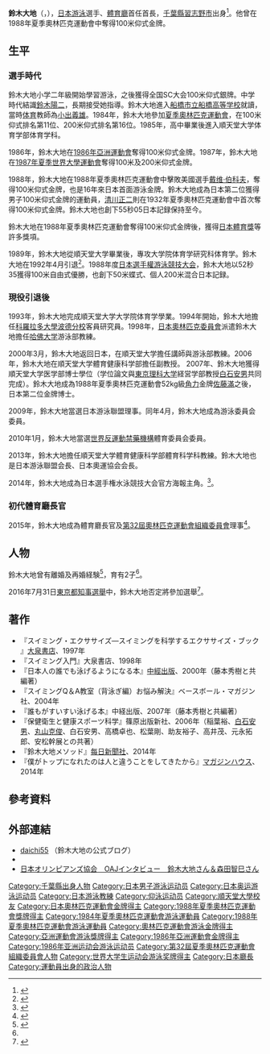 {{about|游泳选手|棒球选手|鈴木大地 (棒球選手)}}
{{Infobox Officeholder
|name=鈴木 大地
| image = Daichi Suzuki.jpg
| caption=
|width = 200px
| order = 
|office       = {{JPN}}第1任[[體育廳|體育廳]]長官
|term_start  = 2015年10月1日
|term_end     =2020年9月30日
|1blankname    = {{nowrap|[[文部科学大臣|文部科学<br>大臣]]}}
|1namedata     = [[下村博文|下村博文]]<br/>[[馳浩|馳浩]]<br/>[[松野博一|松野博一]]<br/>[[林芳正|林芳正]]<br/>[[柴山昌彦|柴山昌彦]]<br/>[[萩生田光一|萩生田光一]]
|predecessor  = 新創職位
|successor    = [[室伏廣治|室伏廣治]]
| birth_date = {{birth_date and age|1967|3|10}}
| birth_place = {{JPN}}[[千葉縣|千葉縣]][[習志野市|習志野市]]
| spouse = 
|children=
|relatives=
|occupation = [[運動員|運動員]]<br>{{link-ja|日本游泳聯合會|日本水泳連盟}}會長（2013-2015）<br>[[順天堂大學|順天堂大學]]客座教授<br>[[國際游泳聯合會|國際游泳聯合會]]理事<br>[[亞洲游泳總會|亞洲游泳總會]]副會長
| party =
| signature = 
|alma_mater=[[順天堂大学|順天堂大学]]体育学部体育学科<br>[[順天堂大学|順天堂大学]]体育学研究院<br>[[順天堂大学|順天堂大学]]医学研究院博士課程
|website=
|awards={{link-ja|日本体育獎|日本スポーツ賞}}（1988年）
|module={{Infobox sportsperson
|embed=yes
|name= 鈴木大地
|image= 
|caption= 鈴木大地
| height = 
| weight = 
|sport=[[仰泳|仰泳]]
|club= 
|alma_mater=
| show-medals    = yes
| medaltemplates = 
{{MedalCompetition|[[夏季奧林匹克運動會|夏季奧林匹克運動會]]}}
{{MedalCountry | {{JPN}} }}
{{MedalGold|[[1988年夏季奧林匹克運動會|1988年首爾]]|男子100米仰泳}}
}}
}}
'''鈴木大地'''（{{jpn|j=鈴木 大地|hg=すずき だいち|rm=Suzuki Daichi}}，{{bd|1967年|3月10日|||}}），[[日本|日本]][[游泳|游泳]]選手、[[體育廳|體育廳]]首任首長，[[千葉縣|千葉縣]][[習志野市|習志野市]]出身<ref>{{Cite news|title=鈴木大地氏「泳ぎは後ろ向きだけど」スポーツ庁長官決定|newspaper=朝日新聞|date=2015-09-11|url=http://www.asahi.com/articles/ASH9C5G19H9CUTQP022.html|accessdate=2016-06-20|archive-date=2016-04-25|archive-url=https://web.archive.org/web/20160425064720/http://www.asahi.com/articles/ASH9C5G19H9CUTQP022.html|dead-url=no}}</ref>。他曾在1988年夏季奧林匹克運動會中奪得100米仰式金牌。

== 生平 ==
=== 選手時代 ===
鈴木大地小学二年級開始學習游泳，之後獲得全国SC大会100米仰式銀牌。中学時代結識[[鈴木陽二|鈴木陽二]]，長期接受她指導。鈴木大地進入[[船橋市立船橋高等学校|船橋市立船橋高等学校]]就讀，當時[[体育|体育]]教師為[[小出義雄|小出義雄]]。1984年，鈴木大地參加[[夏季奧林匹克運動會|夏季奧林匹克運動會]]，在100米仰式排名第11位、200米仰式排名第16位。1985年，高中畢業後進入順天堂大学体育学部体育学科。

1986年，鈴木大地在[[1986年亞洲運動會|1986年亞洲運動會]]奪得100米仰式金牌。1987年，鈴木大地在[[1987年夏季世界大學運動會|1987年夏季世界大學運動會]]奪得100米及200米仰式金牌。

1988年，鈴木大地在1988年夏季奧林匹克運動會中擊敗美國選手[[戴维·伯科夫|戴维·伯科夫]]，奪得100米仰式金牌，也是16年來日本首面游泳金牌。鈴木大地成為日本第二位獲得男子100米仰式金牌的運動員，[[清川正二|清川正二]]則在1932年夏季奧林匹克運動會中首次奪得100米仰式金牌。鈴木大地也創下55秒05日本記録保持至今。

鈴木大地在1988年夏季奧林匹克運動會奪得100米仰式金牌後，獲得[[日本體育獎|日本體育獎]]等許多獎項。 

1989年，鈴木大地從順天堂大学畢業後，專攻大学院体育学研究科体育学。鈴木大地在1992年4月引退<ref name="sanspo0519">{{Cite news|title=【私の失敗（1）】鈴木大地、女子中学生に負け引退決意(2/2ページ)|newspaper=サンケイスポーツ|date=2015-05-19|url=http://www.sanspo.com/sports/news/20150519/swi15051911000001-n2.html|accessdate=2016-06-20|archive-date=2018-06-28|archive-url=https://web.archive.org/web/20180628090247/http://www.sanspo.com/sports/news/20150519/swi15051911000001-n2.html|dead-url=no}}</ref>。1988年度[[日本選手權游泳競技大会|日本選手權游泳競技大会]]，鈴木大地以52秒35獲得100米自由式優勝，也創下50米蝶式、個人200米混合日本記録。

=== 現役引退後 ===
1993年，鈴木大地完成順天堂大学大学院体育学學業。1994年開始，鈴木大地擔任[[科羅拉多大學波德分校|科羅拉多大學波德分校]]客員研究員。1998年，[[日本奧林匹克委員會|日本奧林匹克委員會]]派遣鈴木大地擔任[[哈佛大学|哈佛大学]]游泳部教練。

2000年3月，鈴木大地返回日本，在順天堂大学擔任講師與游泳部教練。2006年，鈴木大地在順天堂大学體育健康科学部擔任副教授。 2007年、鈴木大地獲得順天堂大学医学部博士學位（学位論文與[[東京理科大学|東京理科大学]]経営学部教授[[白石安男|白石安男]]共同完成）。鈴木大地成為1988年夏季奧林匹克運動會52kg級[[角力|角力]]金牌[[佐藤滿|佐藤滿]]之後，日本第二位金牌博士。

2009年，鈴木大地當選日本游泳聯盟理事。同年4月，鈴木大地成為游泳委員会委員。

2010年1月，鈴木大地當選[[世界反運動禁藥機構|世界反運動禁藥機構]]體育委員会委員。

2013年，鈴木大地擔任順天堂大学體育健康科学部體育科学科教練。鈴木大地也是日本游泳聯盟会長、日本奧運協会会長。

2014年，鈴木大地成為日本選手権水泳競技大会官方海報主角。<ref>{{Cite news|title=水泳:大会ポスターに鈴木大地会長　「五輪教育」効果狙う|newspaper=毎日新聞|date=2014-04-12|url=http://mainichi.jp/sports/news/20140412k0000e050226000c.html|accessdate=2016-06-20|archiveurl=https://web.archive.org/web/20140413032941/http://mainichi.jp/sports/news/20140412k0000e050226000c.html|archivedate=2014-04-13|deadurl=yes}}</ref>。

=== 初代體育廳長官 ===
2015年，鈴木大地成為體育廳長官及[[第32屆奧林匹克運動會組織委員會|第32屆奧林匹克運動會組織委員會]]理事<ref>{{Cite news|title=鈴木大地長官と平岡英介氏を新理事に選出　五輪組織委評議員会|newspaper=スポーツニッポン|date=2015-10-01|url=http://www.sponichi.co.jp/sports/news/2015/10/01/kiji/K20151001011242600.html|accessdate=2016-06-20|archiveurl=https://web.archive.org/web/20160304111001/http://www.sponichi.co.jp/sports/news/2015/10/01/kiji/K20151001011242600.html|archivedate=2016-03-04|deadurl=yes}}</ref>。

== 人物 ==
鈴木大地曾有離婚及再婚経験<ref>{{Citenews|url=http://www.nikkan-gendai.com/articles/view/news/163449/3|title=スポーツ庁初代長官 鈴木大地氏に白羽の矢が立つ本当の理由|newspaper=[[日刊ゲンダイ|日刊ゲンダイ]]|date=2015-09-06|accessdate=2016-05-21|archive-date=2018-02-17|archive-url=https://web.archive.org/web/20180217000904/https://www.nikkan-gendai.com/articles/view/news/163449/3|dead-url=no}}</ref>，育有2子<ref name="sanspo0519" />。

2016年7月31日[[2016年東京都知事選舉|東京都知事選舉]]中，鈴木大地否定將參加選舉<ref>{{Cite news|title=鈴木大地スポーツ庁長官、出馬否定「５５０５％、ない」|newspaper=産経新聞|date=2016-06-16|url=http://www.sankei.com/politics/news/160616/plt1606160027-n1.html|accessdate=2016-08-22|archive-date=2020-07-24|archive-url=https://web.archive.org/web/20200724104710/https://www.sankei.com/politics/news/160616/plt1606160027-n1.html|dead-url=no}}</ref>。

== 著作 ==
*『スイミング・エクササイズ―スイミングを科学するエクササイズ・ブック 』[[大泉書店|大泉書店]]、1997年
*『スイミング入門』大泉書店、1998年
*『日本人の誰でも泳げるようになる本』[[中經出版|中經出版]]、2000年（藤本秀樹と共編著）
*『スイミングQ＆A教室（背泳ぎ編）お悩み解決』ベースボール・マガジン社、2004年
*『誰もがすいすい泳げる本』中経出版、2007年（藤本秀樹と共編著）
*『保健衛生と健康スポーツ科学』篠原出版新社、2006年（稲葉裕、[[白石安男|白石安男]]、[[丸山克俊|丸山克俊]]、白石安男、高橋卓也、松葉剛、助友裕子、高井茂、元永拓郎、安松幹展との共著）
*『鈴木大地メソッド』[[每日新聞社|每日新聞社]]、2014年
*『僕がトップになれたのは人と違うことをしてきたから』[[マガジンハウス|マガジンハウス]]、2014年

== 參考資料 ==
{{Reflist}}

== 外部連結==
* [http://www.daichi55.com/ daichi55] {{Wayback|url=http://www.daichi55.com/ |date=20201203094317 }}（鈴木大地の公式ブログ）
* {{Twitter|daichi55}}
* [http://www.oaj.jp/interview/08_suzuki_morita/ 日本オリンピアンズ協会　OAJインタビュー　鈴木大地さん＆森田智巳さん] {{Wayback|url=http://www.oaj.jp/interview/08_suzuki_morita/ |date=20120731235449 }}

{{奥林匹克运动会游泳比赛男子100米仰泳冠军}}
{{亚洲运动会游泳比赛男子100米仰泳冠军}}

{{Authority control}}
{{DEFAULTSORT:Suzuki, Daichi}}
[[Category:千葉縣出身人物|Category:千葉縣出身人物]]
[[Category:日本男子游泳运动员|Category:日本男子游泳运动员]]
[[Category:日本奥运游泳运动员|Category:日本奥运游泳运动员]]
[[Category:日本游泳教練|Category:日本游泳教練]]
[[Category:仰泳运动员|Category:仰泳运动员]]
[[Category:順天堂大學校友|Category:順天堂大學校友]]
[[Category:日本奧林匹克運動會金牌得主|Category:日本奧林匹克運動會金牌得主]]
[[Category:1988年夏季奧林匹克運動會獎牌得主|Category:1988年夏季奧林匹克運動會獎牌得主]]
[[Category:1984年夏季奧林匹克運動會游泳運動員|Category:1984年夏季奧林匹克運動會游泳運動員]]
[[Category:1988年夏季奧林匹克運動會游泳運動員|Category:1988年夏季奧林匹克運動會游泳運動員]]
[[Category:奧林匹克運動會游泳金牌得主|Category:奧林匹克運動會游泳金牌得主]]
[[Category:亞洲運動會游泳獎牌得主|Category:亞洲運動會游泳獎牌得主]]
[[Category:1986年亞洲運動會金牌得主|Category:1986年亞洲運動會金牌得主]]
[[Category:1986年亚洲运动会游泳运动员|Category:1986年亚洲运动会游泳运动员]]
[[Category:第32屆夏季奧林匹克運動會組織委員會人物|Category:第32屆夏季奧林匹克運動會組織委員會人物]]
[[Category:世界大学生运动会游泳奖牌得主|Category:世界大学生运动会游泳奖牌得主]]
[[Category:日本廳長|Category:日本廳長]]
[[Category:運動員出身的政治人物|Category:運動員出身的政治人物]]